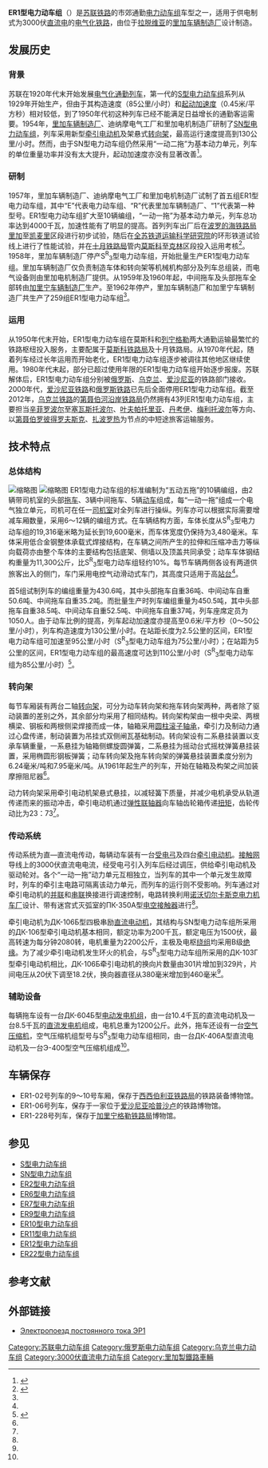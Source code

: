 {{Refimprove|time=2022-02-17T04:40:23+00:00}}
{{NoteTA
|1=zh-cn:电力动车组; zh-tw:電聯車; zh-hk:電動列車;
|2=zh-cn:制动; zh-tw:制軔; zh-hk:制動;
}}
{{鐵路車輛
|車輛名稱=ER1<br/>ЭР1
|圖像=ER1-228_ER-183.jpg
|圖像說明 = 
|類型=[[电力动车组|电力动车组]]
|原產國={{USSR}}
|製造=[[里加车辆制造厂|里加车辆制造厂]]<br />[[加里宁车辆制造厂|加里宁车辆制造厂]]
|車輛編號=
|製造年份=1957年—1962年
|投入服務=
|用戶={{flagicon|USSR}} [[苏联铁路运输|苏联铁路]]<br />{{flagicon|RUS}} [[俄罗斯铁路运输|俄罗斯铁路]]<br />{{flagicon|UKR}} [[乌克兰铁路|乌克兰铁路]]<br />{{flagicon|EST}} [[爱沙尼亚铁路|爱沙尼亚铁路]]
|產量=259组
|衍生自=
|衍生型=
|輛數=
|編組=5M5T
|營運最高速度=
|設計最高速度=130
|試驗最高速度=
|起動加速度=2.16 km/h/s
|減速度（正常）=2.88 km/h/s
|加速度（緊急）=
|載客量=
|編組載客量=1056
|編組長度=
|全長=19,600
|全闊=3,480
|全高=4,253
|車輛重量=
|編組總重量=450.5
|軸重=
|軸距=
|軌距=1,524
|輪徑=1,050
|轉向架=
|車身物料=[[耐候鋼|耐候鋼]]
|電化方式=DC 3000V
|傳動方式=直—[[直流电|直流电]]
|牽引電動機=ДК-106Б
|電動機輸出=
|編組輸出=4000 kW
|傳動比=
|控制裝置=
|驅動裝置=
|變速段數=
|制動方式=
|保安裝置=
|全寬備註=
}}
'''ER1型电力动车组'''（{{lang-ru|'''Электропо́езд ЭР1'''}}）是[[苏联铁路运输|苏联铁路]]的市郊通勤[[电力动车组|电力动车组]]车型之一，适用于供电制式为3000伏[[直流电|直流电]]的[[电气化铁路|电气化铁路]]，由位于[[拉脱维亚|拉脱维亚]]的[[里加车辆制造厂|里加车辆制造厂]]设计制造。

==发展历史==
=== 背景 ===
苏联在1920年代末开始发展[[電氣化鐵路|电气化]][[通勤列车|通勤列车]]，第一代的[[S型电力动车组|S型电力动车组]]系列从1929年开始生产，但由于其构造速度（85公里/小时）和[[加速度|起动加速度]]（0.45米/平方秒）相对较低，到了1950年代初这种列车已经不能满足日益增长的通勤客运需要。1954年，[[里加车辆制造厂|里加车辆制造厂]]、迪纳摩电气工厂和里加电机制造厂研制了[[SN型电力动车组|SN型电力动车组]]，列车采用新型[[牵引电动机|牵引电动机]]及架悬式[[转向架|转向架]]，最高运行速度提高到130公里/小时。然而，由于SN型电力动车组仍然采用“一动二拖”为基本动力单元，列车的单位重量功率并没有太大提升，起动加速度亦没有显著改善<ref name=rakov>{{cite book |author=Раков В. А. |title= Электровагоны пригородных поездов // Локомотивы отечественных железных дорог 1956—1975. — 2-е, переработанное и дополненное. |year=1999 |publisher= Транспорт |location=Москва |isbn=5-277-00821-7 |page=443 |language=ru }}</ref>。

=== 研制 ===
1957年，里加车辆制造厂、迪纳摩电气工厂和里加电机制造厂试制了首五组ER1型电力动车组，其中“E”代表电力动车组、“R”代表里加车辆制造厂、“1”代表第一种型号。ER1型电力动车组扩大至10辆编组，“一动一拖”为基本动力单元，列车总功率达到4000千瓦，加速性能有了明显的提高。首列列车出厂后在[[波罗的海铁路局|波罗的海铁路局]][[里加|里加]]至[[凯麦里|凯麦里]]区段进行初步试验，随后在[[全苏铁道运输科学研究院|全苏铁道运输科学研究院]]的环形铁道试验线上进行了性能试验，并在[[十月铁路局|十月铁路局]]管内[[莫斯科|莫斯科]]至[[克林_(莫斯科州)|克林]]区段投入运用考核<ref name=vr230>{{Cite web |url=http://www.vr230.ru/poezda/er1.php |title=Электропоезд постоянного тока ЭР1 |accessdate=2013-02-15 |publisher=НОВЫЙ ПРОМЫШЛЕННЫЙ РАДИАЛЬНЫЙ ВЕНТИЛЯТОР ВР — 230 |date= |deadurl=yes |archiveurl=https://web.archive.org/web/20090612000000/http://www.vr230.ru/poezda/er1.php |archivedate=2009-06-12 }}</ref>。1958年，里加车辆制造厂停产S<sup>R</sup><sub>3</sub>型电力动车组，开始批量生产ER1型电力动车组。里加车辆制造厂仅负责制造车体和转向架等机械机构部分及列车总组装，而电气设备则由里加电机制造厂提供。从1959年及1960年起，中间拖车及头部拖车全部转由[[加里宁车辆制造厂|加里宁车辆制造厂]]生产。至1962年停产，里加车辆制造厂和加里宁车辆制造厂共生产了259组ER1型电力动车组<ref name=rakov />。

=== 运用 ===
从1950年代末开始，ER1型电力动车组在莫斯科和[[圣彼得堡|列宁格勒]]两大通勤运输最繁忙的铁路枢纽投入服务，主要配属于[[莫斯科铁路局|莫斯科铁路局]]及十月铁路局。从1970年代起，随着列车经过长年运用而开始老化，ER1型电力动车组逐步被调往其他地区继续使用。1980年代末起，部分已超过使用年限的ER1型电力动车组开始逐步报废。苏联解体后，ER1型电力动车组分别被[[俄罗斯|俄罗斯]]、[[乌克兰|乌克兰]]、[[爱沙尼亚|爱沙尼亚]]的铁路部门接收。2000年代，[[爱沙尼亚铁路|爱沙尼亚铁路]]和[[俄罗斯铁路|俄罗斯铁路]]已先后全面停用ER1型电力动车组。截至2012年，[[乌克兰铁路|乌克兰铁路]]的[[第聂伯河沿岸铁路局|第聂伯河沿岸铁路局]]仍然拥有43列ER1型电力动车组，主要担当[[辛菲罗波尔|辛菲罗波尔]]至[[塞瓦斯托波尔|塞瓦斯托波尔]]、[[叶夫帕托里亚|叶夫帕托里亚]]、[[丹考伊|丹考伊]]、[[梅利托波尔|梅利托波尔]]等方向、以[[第聂伯罗彼得罗夫斯克|第聂伯罗彼得罗夫斯克]]、[[扎波罗热|扎波罗热]]为节点的中短途旅客运输服务。

==技术特点==
===总体结构===
[[File:Id_er1-54.jpg|缩略图]]
[[File:Salon_ER-256.jpg|缩略图]]
ER1型电力动车组的标准编制为“五动五拖”的10辆编组，由2辆带司机室的头部[[动车组拖车|拖车]]、3辆中间拖车、5辆[[动车|动车]]组成，每“一动一拖”组成一个电气独立单元，司机可在任一[[司机室|司机室]]对全列车进行操纵。列车亦可以根据实际需要增减车厢数量，采用6～12辆的编组方式。在车辆结构方面，车体长度从S<sup>R</sup><sub>3</sub>型电力动车组的19,316毫米略为延长到19,600毫米，而车体宽度仍保持为3,480毫米。车体采用低合金钢整体承载式焊接结构，在车辆之间所产生的拉伸和压缩冲击力等纵向载荷亦由整个车体的主要结构包括底架、侧墙以及顶盖共同承受；动车车体钢结构重量为11,300公斤，比S<sup>R</sup><sub>3</sub>型电力动车组轻约10%。每节车辆两侧各设有两道供旅客出入的侧门，车门采用电控气动滑动式车门，其高度只适用于高[[站台|站台]]<ref name=vr230 />。

首5组试制列车的编组重量为430.6吨，其中头部拖车自重36吨、中间动车自重50.6吨、中间拖车自重35.2吨。而批量生产时列车编组重量为450.5吨，其中头部拖车自重38.5吨、中间动车自重52.5吨、中间拖车自重37吨，列车座席定员为1050人。由于动车比例的提高，列车起动加速度亦提高至0.6米/平方秒（0～50公里/小时），列车构造速度为130公里/小时。在站距长度为2.5公里的区间，ER1型电力动车组可加速至95公里/小时（S<sup>R</sup><sub>3</sub>型电力动车组为75公里/小时）；在站距为5公里的区间，ER1型电力动车组的最高速度可达到110公里/小时（S<sup>R</sup><sub>3</sub>型电力动车组为85公里/小时）<ref name=est-train>{{Cite web |url=http://est-train.ertas.eu/er/er2.php?lng=rus |title=ЭЛЕКТРОПОЕЗДА ЭР1, ЭР2 и ЭР12 |accessdate=2013-02-15 |publisher=ПАССАЖИРСКИЕ ПОЕЗДА ЭСТОНИИ |date= |archive-date=2016-03-05 |archive-url=https://web.archive.org/web/20160305164116/http://est-train.ertas.eu/er/er2.php?lng=rus |dead-url=no }}</ref>。

=== 转向架 ===
每节车厢装有两台二轴[[转向架|转向架]]，可分为动车转向架和拖车转向架两种，两者除了驱动装置的差别之外，其余部分均采用了相同结构。转向架构架由一根中央梁、两根横梁、钢板和两根侧梁焊接而成一体，轴箱采用[[轴承|圆柱滚子轴承]]，牵引力及制动力通过心盘传递，制动装置为吊挂式双侧闸瓦基础制动。转向架设有二系悬挂装置以支承车辆重量，一系悬挂为轴箱侧螺旋圆弹簧，二系悬挂为摇动台式摇枕弹簧悬挂装置，采用椭圆形钢板弹簧；动车转向架及拖车转向架的弹簧悬挂装置柔度分别为6.24毫米/吨和7.95毫米/吨。从1961年起生产的列车，开始在轴箱及构架之间加装摩擦阻尼器<ref name=vr230 />。

动力转向架采用牵引电动机架悬式悬挂，以减轻簧下质量，并减少电机承受从轨道传递而来的振动冲击，牵引电动机通过[[联轴器|弹性联轴器]]向车轴齿轮箱传递[[扭矩|扭矩]]，齿轮传动比为23：73<ref name=vr230 />。

=== 传动系统 ===
传动系统为直—直流电传动，每辆动车装有一台[[受电弓|受电弓]]及四台[[牵引电动机|牵引电动机]]。[[架空電纜_(鐵路)|接触网]]导线上的3000伏直流电电流，经受电弓引入列车后经过调压，供给牵引电动机及驱动轮对。各个“一动一拖”动力单元互相独立，当列车的其中一个单元发生故障时，列车的牵引主电路可隔离该动力单元，而列车的运行则不受影响。列车通过对牵引电动机的[[並聯電路|并联]]和[[串聯電路|串联]]换接进行调速控制，电路转换利用[[诺沃切尔卡斯克电力机车厂|诺沃切尔卡斯克电力机车厂]]设计、带有迷宫式灭弧室的ПК-350А型[[接触器|电空接触器]]进行<ref name=est-train />。

牵引电动机为ДК-106Б型四极串励[[直流电动机|直流电动机]]，其结构与SN型电力动车组所采用的ДК-106型牵引电动机基本相同，额定功率为200千瓦，额定电压为1500伏，最高转速为每分钟2080转，电机重量为2200公斤，主极及电枢[[绕组|绕组]]均采用B级[[绝缘|绝缘]]。为了减少牵引电动机发生环火的机会，与S<sup>R</sup><sub>3</sub>型电力动车组所采用的ДК-103Г型牵引电动机相比，ДК-106Б牵引电动机的换向片数量由301片增加到329片，片间电压从20伏下调至18.2伏，换向器直径从380毫米增加到460毫米<ref name=est-train />。

=== 辅助设备 ===
每辆拖车设有一台ДК-604Б型[[电动发电机|电动发电机组]]，由一台10.4千瓦的直流电动机及一台8.5千瓦的[[直流发电机|直流发电机]]组成，电机总重为1200公斤。此外，拖车还设有一台[[空气压缩机|空气压缩机]]，空气压缩机组型号与S<sup>R</sup><sub>3</sub>型电力动车组相同，由一台ДК-406А型直流电动机及一台Э-400型空气压缩机组成<ref name=est-train />。

==车辆保存==
*ER1-02号列车的9～10号车厢，保存于[[西西伯利亚铁路局|西西伯利亚铁路局]]的铁路装备博物馆。
*ER1-06号列车，保存于一家位于[[爱沙尼亚|爱沙尼亚]][[哈普沙卢|哈普沙卢]]的铁路博物馆。
*ER1-228号列车，保存于[[加里宁格勒铁路局|加里宁格勒铁路局]]博物馆。

==参见==
{{Portal|鐵路|P train.svg}}
*[[S型电力动车组|S型电力动车组]]
*[[SN型电力动车组|SN型电力动车组]]
*[[ER2型电力动车组|ER2型电力动车组]]
*[[ER6型电力动车组|ER6型电力动车组]]
*[[ER7型电力动车组|ER7型电力动车组]]
*[[ER9型电力动车组|ER9型电力动车组]]
*[[ER10型电力动车组|ER10型电力动车组]]
*[[ER11型电力动车组|ER11型电力动车组]]
*[[ER12型电力动车组|ER12型电力动车组]]
*[[ER22型电力动车组|ER22型电力动车组]]

==参考文献==
{{reflist}}

==外部链接==
{{commonscat}}
*{{ru}}[http://www.emupages.narod.ru/trains-er1.htm Электропоезд постоянного тока ЭР1]{{Wayback|url=http://www.emupages.narod.ru/trains-er1.htm |date=20130516171407 }}

{{Soviet and CIS multiple units}}

[[Category:苏联电力动车组|Category:苏联电力动车组]]
[[Category:俄罗斯电力动车组|Category:俄罗斯电力动车组]]
[[Category:乌克兰电力动车组|Category:乌克兰电力动车组]]
[[Category:3000伏直流电力动车组|Category:3000伏直流电力动车组]]
[[Category:里加製鐵路車輛|Category:里加製鐵路車輛]]